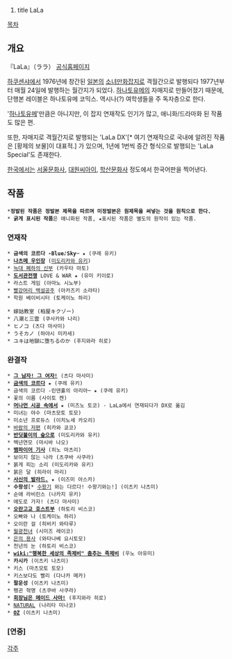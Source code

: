 #title LaLa

[[목차]]

== 개요 ==
『LaLa』（ララ）
[http://www.hakusensha.co.jp/cgi-bin/mag/magazine.cgi?mode=magazine&magmode=mag03&day=now 공식홈페이지]

[[하쿠센샤]]에서 1976년에 창간된 [[일본]]의 [[소녀만화]]잡지로 격월간으로 발행되다 1977년부터 매월 24일에 발행하는 월간지가 되었다. [[하나토유메]]의 자매지로 만들어졌기 때문에, 단행본 레이블은 하나토유메 코믹스. 역시나(?) 여학생들을 주 독자층으로 한다.

'[[하나토유메]]'만큼은 아니지만, 이 잡지 연재작도 인기가 많고, 애니화/드라마화 된 작품도 많은 편.

또한, 자매지로 격월간지로 발행되는 'LaLa DX'[* 여기 연재작으로 국내에 알려진 작퓸은 [황제의 보물]이 대표적.] 가 있으며, 1년에 1번씩 증간 형식으로 발행되는 'LaLa Special'도 존재한다.

[[한국]]에서는 [[서울문화사]], [[대원씨아이]], [[학산문화사]] 정도에서 한국어판을 찍어낸다.

== 작품 ==
 *'''정발된 작품은 정발본 제목을 따르며 미정발본은 원제목을 써넣는 것을 원칙으로 한다.'''
 * '''굵게 표시된 작품'''은 애니화된 작품, ★표시된 작품은 별도의 원작이 있는 작품.

=== 연재작 ===
 * '''금색의 코르다 -Blue♪Sky─''' ★ (쿠레 유키)
 * '''[[나츠메 우인장]]''' ([[미도리카와 유키]])
 * [[늑대 폐하의 신부]] (카우타 마토)
 * '''[[도서관전쟁]]''' LOVE & WAR ★ (유미 키이로)
 * 라스트 게임 (아마노 시노부)
 * [[빨강머리 백설공주]] (아카즈키 소라타)
 * 학원 베이비시터 (토케이노 하리)

 * 嫁姑教室 (柏屋キクゾー)
 * 八潮と三雲 (쿠사카와 나리)
 * ヒノコ (츠다 마사미)
 * うそカノ (하야시 미카세)
 * ユキは地獄に堕ちるのか (후지와라 히로)

=== 완결작 ===
 * '''[[그 남자! 그 여자!]]''' (츠다 마사미)
 * '''[[금색의 코르다]]''' ★ (쿠레 유키)
 * 금색의 코르다 -린덴홀의 아리아─ ★ (쿠레 유키)
 * 꽃의 이름 (사이토 켄)
 * '''[[머나먼 시공 속에서]]''' ★ (미즈노 토코) - LaLa에서 연재되다가 DX로 옮김
 * 미녀는 야수 (마츠모토 토모)
 * 미소년 프로듀스 (이치노세 카오리)
 * [[바람의 저편]] (히카와 쿄코)
 * '''[[반딧불이의 숲으로]]''' (미도리카와 유키)
 * 백년연모 (마시바 나오)
 * '''[[뱀파이어 기사]]''' (히노 마츠리)
 * 보이지 않는 나라 (츠쿠바 사쿠라)
 * 붉게 피는 소리 (미도리카와 유키)
 * 붉은 달 (히라이 마리)
 * '''[[사신의 발라드.]]''' ★ (이즈미 아스카)
 * '''수왕성'''[* [[수왕기]] 와는 다르다! 수왕기와는!] (이츠키 나츠미)
 * 순애 라비린스 (나카지 유키)
 * 에도로 가자! (츠다 마사미)
 * '''[[오란고교 호스트부]]''' (하토리 비스코)
 * 오빠와 나 (토케이노 하리)
 * 오이란 걸 (히비키 와타루)
 * [[월광천녀]] (시미즈 레이코)
 * [[은의 용사]] (와타나베 요시토모)
 * 천년의 눈 (하토리 비스코)
 * '''[[wiki:"행복한 세상의 족제비" 춤추는 족제비]]''' (우노 아유미)
 * '''카시카''' (이츠키 나츠미)
 * 키스 (마츠모토 토모)
 * 키스보다도 빨리 (다나카 메카)
 * '''팔운성''' (이츠키 나츠미)
 * 펭귄 혁명 (츠쿠바 사쿠라)
 * '''[[회장님은 메이드 사마!]]''' (후지와라 히로)
 * [[NATURAL]] (나리타 미나코)
 * '''[[OZ]]''' (이츠키 나츠미)
 

=== [연중] ===


[[각주]]

